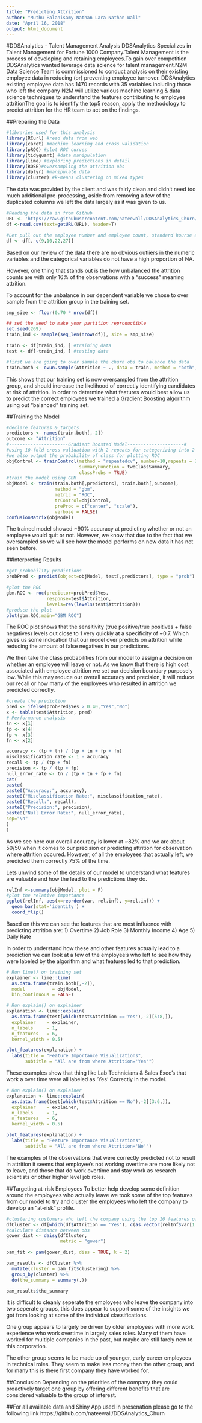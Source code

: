 ---
title: "Predicting Attrition"
author: "Muthu Palanisamy Nathan Lara Nathan Wall"
date: "April 16, 2018"
output: html_document
---

#DDSAnalytics - Talent Management Analysis
DDSAnalytics Specializes in Talent Management for Fortune 1000 Company.Talent Management is the process of developing and retaining employees.To gain over competition DDSAnalytics wanted leverage data science for talent management.N2M Data Science Team is commissioned to conduct analysis on their existing employee data in reducing (or) preventing employee turnover. DDSAnalytics existing employee data has 1470 records with 35 variables including those who left the company N2M will utilize various machine learning & data science techniques to understand the features contributing to employee attritionThe goal is to identify the top5 reason, apply the methodology to predict attrition for the HR team to act on the findings.

##Preparing the Data

```{r,warning=FALSE,message=FALSE}
#libraries used for this analysis
library(RCurl) #read data from web
library(caret) #machine learning and cross validation
library(pROC) #plot ROC curves
library(tidyquant) #data manipulation
library(lime) #exploring predictions in detail
library(ROSE)#oversampling the attrition obs
library(dplyr) #manipulate data 
library(cluster) #k-means clustering on mixed types
```

The data was provided by the client and was fairly clean and didn't need too much additional pre-processing, aside from removing a few of the duplicated columns we left the data largely as it was given to us.

```{r}
#Reading the data in from Github
URL <- 'https://raw.githubusercontent.com/nateewall/DDSAnalytics_Churn/master/CustomerAttritionData.csv'
df <-read.csv(text=getURL(URL), header=T)

#Let pull out the employee number and employee count, standard hourse and over18
df <- df[,-c(9,10,22,27)]

```

Based on our review of the data there are no obvious outliers in the numeric variables and the categorical variables do not have a high proportion of NA.

However, one thing that stands out is the how unbalanced the attrition counts are with only 16% of the observations with a "success" meaning attrition.

To account for the unbalance in our dependent variable we chose to over sample from the attrition group in the training set.

```{r}
smp_size <- floor(0.70 * nrow(df))

## set the seed to make your partition reproductible
set.seed(269)
train_ind <- sample(seq_len(nrow(df)), size = smp_size)

train <- df[train_ind, ] #training data
test <- df[-train_ind, ] #testing data

#first we are going to over sample the churn obs to balance the data 
train.both <- ovun.sample(Attrition ~ ., data = train, method = "both", p=0.4, N=1000, seed = 1)$data
```

This shows that our training set is now oversampled from the attrition group, and should increase the likelihood of correctly identifying candidates at risk of attrition. In order to determine what features would best allow us to predict the correct employees we trained a Gradient Boosting algorithm using out "balanced" training set.

##Training the Model
```{r echo=FALSE, message = FALSE}
#declare features & targets
predictors <- names(train.both[,-2])
outcome <- "Attrition"
#----------------------Gradient Boosted Model---------------------#
#using 10-fold cross validation with 2 repeats for categorizing into 2 class.
#we also output the probability of class for plotting ROC 
objControl <- trainControl(method = "repeatedcv", number=10,repeats = 2,
                           summaryFunction = twoClassSummary,
                           classProbs = TRUE)
#train the model using GBM
objModel <- train(train.both[,predictors], train.both[,outcome], 
                  method = "gbm",
                  metric = "ROC",
                  trControl=objControl,  
                  preProc = c("center", "scale"),
                  verbose = FALSE)
confusionMatrix(objModel)
```

The trained model showed ~90% accuracy at predicting whether or not an employee would quit or not. However, we know that due to the fact that we oversampled so we will see how the model performs on new data it has not seen before.

##Interpreting Results
```{r}
#get probability predictions
probPred <- predict(object=objModel, test[,predictors], type = "prob")

#plot the ROC
gbm.ROC <- roc(predictor=probPred$Yes,
               response=test$Attrition,
               levels=rev(levels(test$Attrition)))
#produce the plot
plot(gbm.ROC,main="GBM ROC")
```

The ROC plot shows that the sensitivity (true positive/true positives + false negatives) levels out close to 1 very quickly at a specificity of ~0.7. Which gives us some indication that our model over predicts on attrition while reducing the amount of false negatives in our predictions.

We then take the class probabilities from our model to assign a decision on whether an employee will leave or not. As we know that there is high cost associated with employee attrition we set our decision boundary purposely low. While this may reduce our overall accuracy and precision, it will reduce our recall or how many of the employees who resulted in attrition we predicted correctly.

```{r}
#create the prediction
pred <- ifelse(probPred$Yes > 0.40,"Yes","No")
x <- table(test$Attrition, pred)
# Performance analysis
tn <- x[1]
tp <- x[4]
fp <- x[3]
fn <- x[2]

accuracy <- (tp + tn) / (tp + tn + fp + fn)
misclassification_rate <- 1 - accuracy
recall <- tp / (tp + fn)
precision <- tp / (tp + fp)
null_error_rate <- tn / (tp + tn + fp + fn)
cat(
paste(
paste0("Accuracy:", accuracy),
paste0("Misclassification Rate:", misclassification_rate),
paste0("Recall:", recall),
paste0("Precision:", precision),
paste0("Null Error Rate:", null_error_rate),
sep="\n"
)
)
```

As we see here our overall accuracy is lower at ~82% and we are about 50/50 when it comes to our precision or predicting attrition for observation where attrition occured. However, of all the employees that actually left, we predicted them correctly 75% of the time. 

Lets unwind some of the details of our model to understand what features are valuable and how the lead to the predictions they do.

```{r}
relInf <-summary(objModel, plot = F)
#plot the relative importance
ggplot(relInf, aes(x=reorder(var, rel.inf), y=rel.inf)) +
  geom_bar(stat='identity') +
  coord_flip()
```

Based on this we can see the features that are most influence with predicting attrition are:
1) Overtime
2) Job Role
3) Monthly Income
4) Age
5) Daily Rate

In order to understand how these and other features actually lead to a prediction we can look at a few of the employee's who left to see how they were labeled by the algorithm and what features led to that prediction.

```{r}
# Run lime() on training set
explainer <- lime::lime(
  as.data.frame(train.both[,-2]), 
  model          = objModel, 
  bin_continuous = FALSE)

# Run explain() on explainer
explanation <- lime::explain(
  as.data.frame(test[which(test$Attrition =='Yes'),-2][5:8,]), 
  explainer    = explainer, 
  n_labels     = 1, 
  n_features   = 6,
  kernel_width = 0.5)

plot_features(explanation) +
  labs(title = "Feature Importance Visualizations",
       subtitle = "All are from where Attrition='Yes'")

```

These examples show that thing like Lab Technicians & Sales Exec's that work a over time were all labeled as 'Yes' Correctly in the model. 


```{r}
# Run explain() on explainer
explanation <- lime::explain(
  as.data.frame(test[which(test$Attrition =='No'),-2][3:6,]), 
  explainer    = explainer, 
  n_labels     = 1, 
  n_features   = 6,
  kernel_width = 0.5)

plot_features(explanation) +
  labs(title = "Feature Importance Visualizations",
       subtitle = "All are from where Attrition='No'")

```

The examples of the observations that were correctly predicted not to result in attrition it seems that employee's not working overtime are more likely not to leave, and those that do work overtime and stay work as research scientists or other higher level job roles.


##Targeting at-risk Employees
To better help develop some definition around the employees who actually leave we took some of the top features from our model to try and cluster the employees who left the company to develop an "at-risk" profile.

```{r}
#clustering customers who left the company using the top 10 features of the model.
dfCluster <- df[which(df$Attrition == 'Yes'), c(as.vector(relInf$var[1:10]))]
#calculate distance between obs
gower_dist <- daisy(dfCluster,
                    metric = "gower")

pam_fit <- pam(gower_dist, diss = TRUE, k = 2)

pam_results <- dfCluster %>%
  mutate(cluster = pam_fit$clustering) %>%
  group_by(cluster) %>%
  do(the_summary = summary(.))

pam_results$the_summary
```

It is difficult to cleanly seperate the employees who leave the company into two seperate groups, this does appear to support some of the insights we got from looking at some of the individual classifications.

One group appears to largely be driven by older employees with more work experience who work overtime in largely sales roles. Many of them have worked for multiple companies in the past, but maybe are still farely new to this corporation.

The other group seems to be made up of younger, early career employees in technical roles. They seem to make less money than the other group, and for many this is there first company they have worked for.

##Conclusion
Depending on the priorities of the company they could proactively target one group by offering different benefits that are considered valuable to the group of interest.

##For all available data and Shiny App used in presenation please go to the following link
https://github.com/nateewall/DDSAnalytics_Churn
